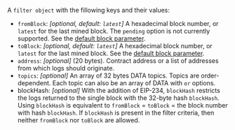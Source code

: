 A `filter object` with the fillowing keys and their values:
- `fromBlock`: _[optional, default: `latest`]_ A hexadecimal block number, or `latest` for the last mined block. The `pending` option is not currently supported. See the [default block parameter](https://ethereum.org/en/developers/docs/apis/json-rpc/#default-block).
- `toBlock`: _[optional, default: `latest`]_ A hexadecimal block number, or `latest` for the last mined block. See the [default block parameter](https://ethereum.org/en/developers/docs/apis/json-rpc/#default-block).
- `address`: _[optional]_ (20 bytes). Contract address or a list of addresses from which logs should originate.
- `topics`: _[optional]_ An array of 32 bytes DATA topics. Topics are order-dependent. Each topic can also be an array of DATA with `or` options.
- blockHash: _[optional]_ With the addition of EIP-234, `blockHash` restricts the logs returned to the single block with the 32-byte hash `blockHash`. Using `blockHash` is equivalent to `fromBlock` = `toBlock` = the block number with hash `blockHash`. If `blockHash` is present in the filter criteria, then neither `fromBlock` nor `toBlock` are allowed.


